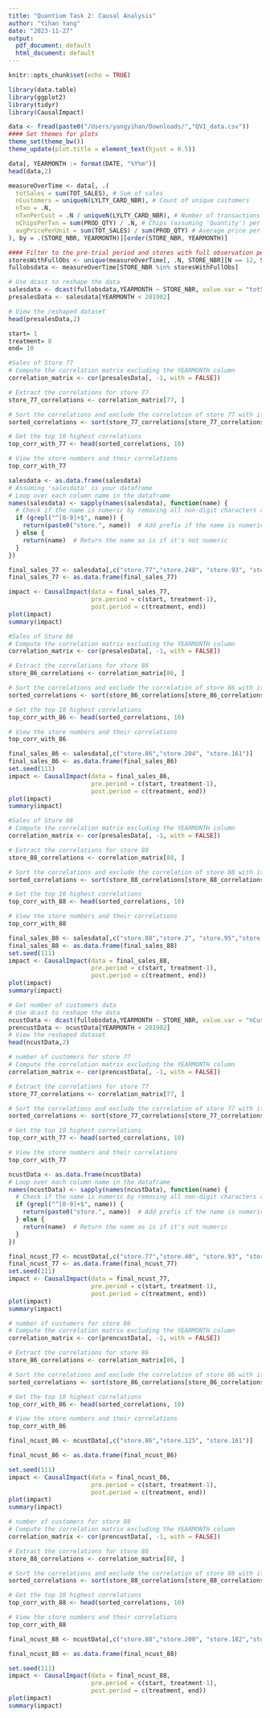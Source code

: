 ```yaml
---
title: "Quantium Task 2: Causal Analysis"
author: "Yihan Yang"
date: "2023-11-27"
output:
  pdf_document: default
  html_document: default
---
```


```r
knitr::opts_chunk$set(echo = TRUE)
```

```r
library(data.table)
library(ggplot2)
library(tidyr)
library(CausalImpact)
```

```r
data <- fread(paste0("/Users/yangyihan/Downloads/","QVI_data.csv"))
#### Set themes for plots
theme_set(theme_bw())
theme_update(plot.title = element_text(hjust = 0.5))
```

```r
data[, YEARMONTH := format(DATE, "%Y%m")]
head(data,2)
```
```r
measureOverTime <- data[, .(
  totSales = sum(TOT_SALES), # Sum of sales
  nCustomers = uniqueN(LYLTY_CARD_NBR), # Count of unique customers
  nTxn = .N,
  nTxnPerCust = .N / uniqueN(LYLTY_CARD_NBR), # Number of transactions per customer
  nChipsPerTxn = sum(PROD_QTY) / .N, # Chips (assuming 'Quantity') per transaction
  avgPricePerUnit = sum(TOT_SALES) / sum(PROD_QTY) # Average price per unit
), by = .(STORE_NBR, YEARMONTH)][order(STORE_NBR, YEARMONTH)]

```

```r
#### Filter to the pre-trial period and stores with full observation periods
storesWithFullObs <- unique(measureOverTime[, .N, STORE_NBR][N == 12, STORE_NBR])
fullobsdata <- measureOverTime[STORE_NBR %in% storesWithFullObs]
```

```r
# Use dcast to reshape the data
salesdata <- dcast(fullobsdata,YEARMONTH ~ STORE_NBR, value.var = "totSales")
presalesData <- salesdata[YEARMONTH < 201902]

# View the reshaped dataset
head(presalesData,2)
```

```r
start= 1
treatment= 8
end= 10
```

```r
#Sales of Store 77
# Compute the correlation matrix excluding the YEARMONTH column
correlation_matrix <- cor(presalesData[, -1, with = FALSE])

# Extract the correlations for store 77
store_77_correlations <- correlation_matrix[77, ]

# Sort the correlations and exclude the correlation of store 77 with itself
sorted_correlations <- sort(store_77_correlations[store_77_correlations != 1], decreasing = TRUE)

# Get the top 10 highest correlations
top_corr_with_77 <- head(sorted_correlations, 10)

# View the store numbers and their correlations
top_corr_with_77

```

```r
salesdata <- as.data.frame(salesdata)
# Assuming 'salesdata' is your dataframe
# Loop over each column name in the dataframe
names(salesdata) <- sapply(names(salesdata), function(name) {
  # Check if the name is numeric by removing all non-digit characters and seeing if the name is still the same
  if (grepl("^[0-9]+$", name)) {
    return(paste0("store.", name))  # Add prefix if the name is numeric
  } else {
    return(name)  # Return the name as is if it's not numeric
  }
})
```


```r
final_sales_77 <- salesdata[,c("store.77","store.248", "store.93", "store.5", "store.229","store.234")]
final_sales_77 <- as.data.frame(final_sales_77)

impact <- CausalImpact(data = final_sales_77,
                       pre.period = c(start, treatment-1),
                       post.period = c(treatment, end))
plot(impact)
summary(impact)
```

```r
#Sales of Store 86
# Compute the correlation matrix excluding the YEARMONTH column
correlation_matrix <- cor(presalesData[, -1, with = FALSE])

# Extract the correlations for store 86
store_86_correlations <- correlation_matrix[86, ]

# Sort the correlations and exclude the correlation of store 86 with itself
sorted_correlations <- sort(store_86_correlations[store_86_correlations != 1], decreasing = TRUE)

# Get the top 10 highest correlations
top_corr_with_86 <- head(sorted_correlations, 10)

# View the store numbers and their correlations
top_corr_with_86
```


```r
final_sales_86 <- salesdata[,c("store.86","store.204", "store.161")]
final_sales_86 <- as.data.frame(final_sales_86)
set.seed(111)
impact <- CausalImpact(data = final_sales_86,
                       pre.period = c(start, treatment-1),
                       post.period = c(treatment, end))
plot(impact)
summary(impact)
```

```r
#Sales of Store 88
# Compute the correlation matrix excluding the YEARMONTH column
correlation_matrix <- cor(presalesData[, -1, with = FALSE])

# Extract the correlations for store 88
store_88_correlations <- correlation_matrix[88, ]

# Sort the correlations and exclude the correlation of store 88 with itself
sorted_correlations <- sort(store_88_correlations[store_88_correlations != 1], decreasing = TRUE)

# Get the top 10 highest correlations
top_corr_with_88 <- head(sorted_correlations, 10)

# View the store numbers and their correlations
top_corr_with_88
```

```r
final_sales_88 <- salesdata[,c("store.88","store.2", "store.95","store.224")]
final_sales_88 <- as.data.frame(final_sales_88)
set.seed(111)
impact <- CausalImpact(data = final_sales_88,
                       pre.period = c(start, treatment-1),
                       post.period = c(treatment, end))
plot(impact)
summary(impact)
```
```r
# Get number of customers data
# Use dcast to reshape the data
ncustData <- dcast(fullobsdata,YEARMONTH ~ STORE_NBR, value.var = "nCustomers")
prencustData <- ncustData[YEARMONTH < 201902]
# View the reshaped dataset
head(ncustData,2)
```

```r
# number of customers for store 77
# Compute the correlation matrix excluding the YEARMONTH column
correlation_matrix <- cor(prencustData[, -1, with = FALSE])

# Extract the correlations for store 77
store_77_correlations <- correlation_matrix[77, ]

# Sort the correlations and exclude the correlation of store 77 with itself
sorted_correlations <- sort(store_77_correlations[store_77_correlations != 1], decreasing = TRUE)

# Get the top 10 highest correlations
top_corr_with_77 <- head(sorted_correlations, 10)

# View the store numbers and their correlations
top_corr_with_77
```
```r
ncustData <- as.data.frame(ncustData)
# Loop over each column name in the dataframe
names(ncustData) <- sapply(names(ncustData), function(name) {
  # Check if the name is numeric by removing all non-digit characters and seeing if the name is still the same
  if (grepl("^[0-9]+$", name)) {
    return(paste0("store.", name))  # Add prefix if the name is numeric
  } else {
    return(name)  # Return the name as is if it's not numeric
  }
})
```

```r
final_ncust_77 <- ncustData[,c("store.77","store.40", "store.93", "store.10", "store.234","store.5","store.26")]
final_ncust_77 <- as.data.frame(final_ncust_77)
set.seed(111)
impact <- CausalImpact(data = final_ncust_77,
                       pre.period = c(start, treatment-1),
                       post.period = c(treatment, end))
plot(impact)
summary(impact)
```
```r
# number of customers for store 86
# Compute the correlation matrix excluding the YEARMONTH column
correlation_matrix <- cor(prencustData[, -1, with = FALSE])

# Extract the correlations for store 86
store_86_correlations <- correlation_matrix[86, ]

# Sort the correlations and exclude the correlation of store 86 with itself
sorted_correlations <- sort(store_86_correlations[store_86_correlations != 1], decreasing = TRUE)

# Get the top 10 highest correlations
top_corr_with_86 <- head(sorted_correlations, 10)

# View the store numbers and their correlations
top_corr_with_86
```
```r
final_ncust_86 <- ncustData[,c("store.86","store.125", "store.161")]

final_ncust_86 <- as.data.frame(final_ncust_86)

set.seed(111)
impact <- CausalImpact(data = final_ncust_86,
                       pre.period = c(start, treatment-1),
                       post.period = c(treatment, end))
plot(impact)
summary(impact)
```
```r
# number of customers for store 88
# Compute the correlation matrix excluding the YEARMONTH column
correlation_matrix <- cor(prencustData[, -1, with = FALSE])

# Extract the correlations for store 88
store_88_correlations <- correlation_matrix[88, ]

# Sort the correlations and exclude the correlation of store 88 with itself
sorted_correlations <- sort(store_88_correlations[store_88_correlations != 1], decreasing = TRUE)

# Get the top 10 highest correlations
top_corr_with_88 <- head(sorted_correlations, 10)

# View the store numbers and their correlations
top_corr_with_88
```

```r
final_ncust_88 <- ncustData[,c("store.88","store.200", "store.182","store.185","store.142")]

final_ncust_88 <- as.data.frame(final_ncust_88)

set.seed(111)
impact <- CausalImpact(data = final_ncust_88,
                       pre.period = c(start, treatment-1),
                       post.period = c(treatment, end))
plot(impact)
summary(impact)
```

